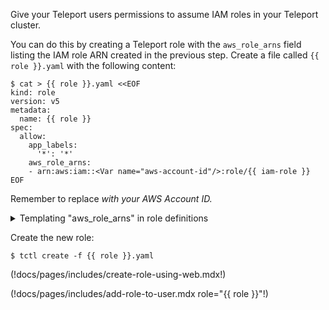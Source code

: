 Give your Teleport users permissions to assume IAM roles in your Teleport
cluster.

You can do this by creating a Teleport role with the `aws_role_arns` field
listing the IAM role ARN created in the previous step. Create a file called
`{{ role }}.yaml` with the following content:

```code
$ cat > {{ role }}.yaml <<EOF
kind: role
version: v5
metadata:
  name: {{ role }}
spec:
  allow:
    app_labels:
      '*': '*'
    aws_role_arns:
    - arn:aws:iam::<Var name="aws-account-id"/>:role/{{ iam-role }}
EOF
```
Remember to replace <Var name="aws-account-id"/> with your AWS Account ID.

<details>
<summary>Templating &quot;aws_role_arns&quot; in role definitions</summary>
The `aws_role_arns` field supports template variables so they can be populated
dynamically based on your users' identity provider attributes. Here are some
examples:

<Tabs>
  <TabItem label="local users">
  Use `{{internal.aws_role_arns}}` in the role definition:
  ```yaml
  kind: role
  version: v5
  metadata:
    name: {{ role }}
  spec:
    allow:
      app_labels:
        '*': '*'
      aws_role_arns: ['{{internal.aws_role_arns}}']
  ```
  Then specify the IAM roles through user traits:
  ```yaml
  kind: user
  version: v2
  metadata:
    name: alice
  spec:
    roles: ['{{ role }}']
    traits:
      aws_role_arns: ['arn:aws:iam:123456789000:role/role_for_alice']
  ---
  kind: user
  version: v2
  metadata:
    name: bob
  spec:
    roles: ['{{ role }}']
    traits:
      aws_role_arns: ['arn:aws:iam:123456789000:role/role_for_bob']
    ```
  </TabItem>
  <TabItem label="SSO users">
  Let's assume that an IAM role has been created for each Teleport user, and
  the name of the IAM role corresponds to their Email addresses without the
  Email domain suffix.


  Then `aws_role_arns` can be templated with `external.email`:
  ```yaml
  kind: role
  version: v5
  metadata:
    name: {{ role }}
  spec:
    allow:
      app_labels:
        '*': '*'
      aws_role_arns: ['arn:aws:iam:123456789000:role/{{email.local(external.email)}}']
  ```
  </TabItem>
</Tabs>

See [Role Templates](../../admin-guides/access-controls/guides/role-templates.mdx) for
details.
</details>

Create the new role:

```code
$ tctl create -f {{ role }}.yaml
```

(!docs/pages/includes/create-role-using-web.mdx!)

(!docs/pages/includes/add-role-to-user.mdx role="{{ role }}"!)

